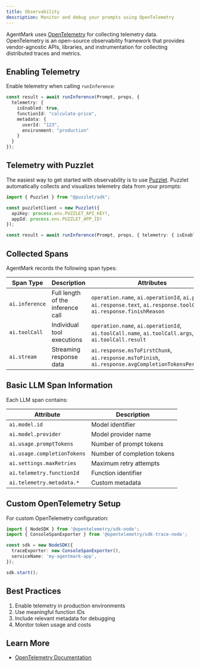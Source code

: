 ```yaml
---
title: Observability
description: Monitor and debug your prompts using OpenTelemetry
---
```


AgentMark uses [OpenTelemetry](https://opentelemetry.io/) for collecting telemetry data. OpenTelemetry is an open-source observability framework that provides vendor-agnostic APIs, libraries, and instrumentation for collecting distributed traces and metrics.

## Enabling Telemetry

Enable telemetry when calling `runInference`:

```typescript
const result = await runInference(Prompt, props, {
  telemetry: {
    isEnabled: true,
    functionId: "calculate-price",
    metadata: {
      userId: "123",
      environment: "production"
    }
  }
});
```

## Telemetry with Puzzlet

The easiest way to get started with observability is to use [Puzzlet](https://puzzlet.ai). Puzzlet automatically collects and visualizes telemetry data from your prompts:

```typescript
import { Puzzlet } from "@puzzlet/sdk";

const puzzletClient = new Puzzlet({
  apiKey: process.env.PUZZLET_API_KEY!,
  appId: process.env.PUZZLET_APP_ID!
});

const result = await runInference(Prompt, props, { telemetry: { isEnabled: true } });
```

## Collected Spans

AgentMark records the following span types:

| Span Type | Description | Attributes |
|-----------|-------------|------------|
| `ai.inference` | Full length of the inference call | `operation.name`, `ai.operationId`, `ai.prompt`, `ai.response.text`, `ai.response.toolCalls`, `ai.response.finishReason` |
| `ai.toolCall` | Individual tool executions | `operation.name`, `ai.operationId`, `ai.toolCall.name`, `ai.toolCall.args`, `ai.toolCall.result` |
| `ai.stream` | Streaming response data | `ai.response.msToFirstChunk`, `ai.response.msToFinish`, `ai.response.avgCompletionTokensPerSecond` |

## Basic LLM Span Information

Each LLM span contains:

| Attribute | Description |
|-----------|-------------|
| `ai.model.id` | Model identifier |
| `ai.model.provider` | Model provider name |
| `ai.usage.promptTokens` | Number of prompt tokens |
| `ai.usage.completionTokens` | Number of completion tokens |
| `ai.settings.maxRetries` | Maximum retry attempts |
| `ai.telemetry.functionId` | Function identifier |
| `ai.telemetry.metadata.*` | Custom metadata |

## Custom OpenTelemetry Setup

For custom OpenTelemetry configuration:

```typescript
import { NodeSDK } from '@opentelemetry/sdk-node';
import { ConsoleSpanExporter } from '@opentelemetry/sdk-trace-node';

const sdk = new NodeSDK({
  traceExporter: new ConsoleSpanExporter(),
  serviceName: 'my-agentmark-app',
});

sdk.start();
```

## Best Practices

1. Enable telemetry in production environments
2. Use meaningful function IDs
3. Include relevant metadata for debugging
4. Monitor token usage and costs

## Learn More

- [OpenTelemetry Documentation](https://opentelemetry.io/docs/)